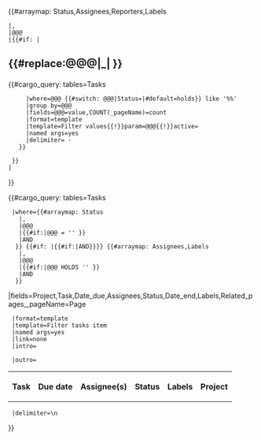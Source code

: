 <div class="kanban-filters">{{#arraymap: Status,Assignees,Reporters,Labels
 |,
 |@@@
 |{{#if: {{{@@@|}}}|<h2>{{#replace:@@@|_|&nbsp;}}</h2> <!--

--><div>{{#cargo_query: tables=Tasks
      |where=@@@ {{#switch: @@@|Status=|#default=holds}} like '%%'
      |group by=@@@
      |fields=@@@=value,COUNT(_pageName)=count
      |format=template
      |template=Filter values{{!}}param=@@@{{!}}active={{{@@@}}}
      |named args=yes
      |delimiter=&#32;&middot;&#32;
    }}</div>
  }}
 |
}}
</div><!--

-->{{#cargo_query: tables=Tasks
  |where={{#arraymap: Status
    |,
    |@@@
    |{{#if:{{{@@@|}}}|@@@ = '{{{@@@|}}}' }} 
    |AND 
   }} {{#if: {{{Assignees|}}}{{{Labels|}}}{{{Related_pages|}}}|{{#if:{{{Status|}}}|AND}}}} {{#arraymap: Assignees,Labels
    |,
    |@@@
    |{{#if:{{{@@@|}}}|@@@ HOLDS '{{{@@@|}}}' }}
    |AND
   }}
|fields=Project,Task,Date_due,Assignees,Status,Date_end,Labels,Related_pages,_pageName=Page
  |format=template
  |template=Filter tasks item
  |named args=yes
  |link=none
  |intro=<table class="wikitable sortable kanban" width="100%">
<tr>
<th>Task</th>
<th>Due date</th>
<th>Assignee(s)</th>
<th>Status</th>
<th>Labels</th>
<th>Project</th>
</tr>
  |outro=</table>
  |delimiter=\n
}}
